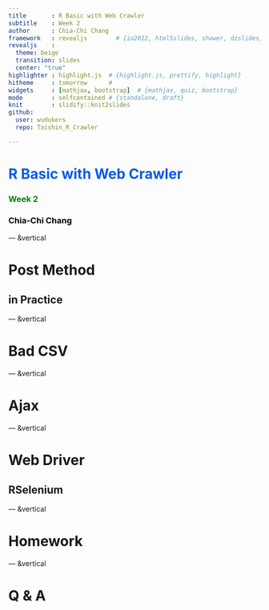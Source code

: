 ```yaml
---
title       : R Basic with Web Crawler
subtitle    : Week 2
author      : Chia-Chi Chang
framework   : revealjs        # {io2012, html5slides, shower, dzslides, ...}
revealjs    : 
  theme: beige
  transition: slides
  center: "true"
highlighter : highlight.js  # {highlight.js, prettify, highlight}
hitheme     : tomorrow      # 
widgets     : [mathjax, bootstrap]  # {mathjax, quiz, bootstrap}
mode        : selfcontained # {standalone, draft}
knit        : slidify::knit2slides
github:
  user: wudukers
  repo: Taishin_R_Crawler

---
```


<h1>
  <font color=#005CE6>R Basic with Web Crawler</font>
</h1>
<h3>
  <font color="green">Week 2</font>
</h3>
<h3>
  <font color="black">Chia-Chi Chang</font>
</h3>

--- &vertical

# Post Method 
## in Practice

--- &vertical

# Bad CSV

--- &vertical

# Ajax

--- &vertical

# Web Driver 
## RSelenium

--- &vertical

# Homework

--- &vertical

# Q & A

